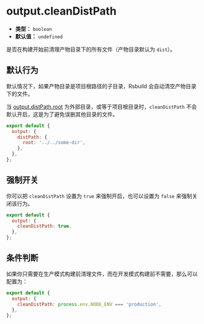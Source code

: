 # output.cleanDistPath

- **类型：** `boolean`
- **默认值：** `undefined`

是否在构建开始前清理产物目录下的所有文件（产物目录默认为 `dist`）。

## 默认行为

默认情况下，如果产物目录是项目根路径的子目录，Rsbuild 会自动清空产物目录下的文件。

当 [output.distPath.root](/config/output/dist-path) 为外部目录，或等于项目根目录时，`cleanDistPath` 不会默认开启，这是为了避免误删其他目录的文件。

```js
export default {
  output: {
    distPath: {
      root: '../../some-dir',
    },
  },
};
```

## 强制开关

你可以把 `cleanDistPath` 设置为 `true` 来强制开启，也可以设置为 `false` 来强制关闭该行为。

```js
export default {
  output: {
    cleanDistPath: true,
  },
};
```

## 条件判断

如果你只需要在生产模式构建前清理文件，而在开发模式构建前不需要，那么可以配置为：

```js
export default {
  output: {
    cleanDistPath: process.env.NODE_ENV === 'production',
  },
};
```
